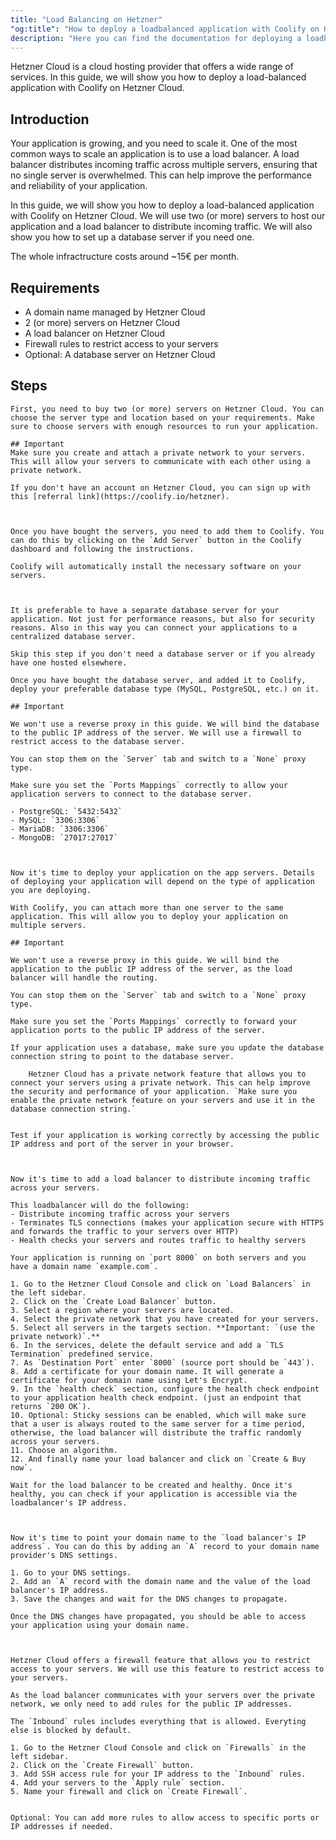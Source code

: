```yaml
---
title: "Load Balancing on Hetzner"
"og:title": "How to deploy a loadbalanced application with Coolify on Hetzner"
description: "Here you can find the documentation for deploying a loadbalanced application with Coolify on Hetzner."
---
```


Hetzner Cloud is a cloud hosting provider that offers a wide range of services. In this guide, we will show you how to deploy a load-balanced application with Coolify on Hetzner Cloud.

## Introduction

Your application is growing, and you need to scale it. One of the most common ways to scale an application is to use a load balancer. A load balancer distributes incoming traffic across multiple servers, ensuring that no single server is overwhelmed. This can help improve the performance and reliability of your application.

In this guide, we will show you how to deploy a load-balanced application with Coolify on Hetzner Cloud. We will use two (or more) servers to host our application and a load balancer to distribute incoming traffic. We will also show you how to set up a database server if you need one.

The whole infractructure costs around ~15€ per month.

## Requirements

- A domain name managed by Hetzner Cloud
- 2 (or more) servers on Hetzner Cloud
- A load balancer on Hetzner Cloud
- Firewall rules to restrict access to your servers
- Optional: A database server on Hetzner Cloud

## Steps



    First, you need to buy two (or more) servers on Hetzner Cloud. You can choose the server type and location based on your requirements. Make sure to choose servers with enough resources to run your application.

    ## Important
    Make sure you create and attach a private network to your servers. This will allow your servers to communicate with each other using a private network.

    If you don't have an account on Hetzner Cloud, you can sign up with this [referral link](https://coolify.io/hetzner).

  
  
    Once you have bought the servers, you need to add them to Coolify. You can do this by clicking on the `Add Server` button in the Coolify dashboard and following the instructions.

    Coolify will automatically install the necessary software on your servers.

  

    It is preferable to have a separate database server for your application. Not just for performance reasons, but also for security reasons. Also in this way you can connect your applications to a centralized database server.

    Skip this step if you don't need a database server or if you already have one hosted elsewhere.

    Once you have bought the database server, and added it to Coolify, deploy your preferable database type (MySQL, PostgreSQL, etc.) on it.

    ## Important
    
    We won't use a reverse proxy in this guide. We will bind the database to the public IP address of the server. We will use a firewall to restrict access to the database server.

    You can stop them on the `Server` tab and switch to a `None` proxy type.
    
    Make sure you set the `Ports Mappings` correctly to allow your application servers to connect to the database server.

    - PostgreSQL: `5432:5432`
    - MySQL: `3306:3306`
    - MariaDB: `3306:3306`
    - MongoDB: `27017:27017`

  

    Now it's time to deploy your application on the app servers. Details of deploying your application will depend on the type of application you are deploying.

    With Coolify, you can attach more than one server to the same application. This will allow you to deploy your application on multiple servers.

    ## Important
    
    We won't use a reverse proxy in this guide. We will bind the application to the public IP address of the server, as the load balancer will handle the routing.

    You can stop them on the `Server` tab and switch to a `None` proxy type.
    
    Make sure you set the `Ports Mappings` correctly to forward your application ports to the public IP address of the server.

    If your application uses a database, make sure you update the database connection string to point to the database server.
    
        Hetzner Cloud has a private network feature that allows you to connect your servers using a private network. This can help improve the security and performance of your application. `Make sure you enable the private network feature on your servers and use it in the database connection string.`
    

    Test if your application is working correctly by accessing the public IP address and port of the server in your browser.

  

    Now it's time to add a load balancer to distribute incoming traffic across your servers.

    This loadbalancer will do the following:
    - Distribute incoming traffic across your servers
    - Terminates TLS connections (makes your application secure with HTTPS and forwards the traffic to your servers over HTTP)
    - Health checks your servers and routes traffic to healthy servers

    Your application is running on `port 8000` on both servers and you have a domain name `example.com`.

    1. Go to the Hetzner Cloud Console and click on `Load Balancers` in the left sidebar.
    2. Click on the `Create Load Balancer` button.
    3. Select a region where your servers are located.
    4. Select the private network that you have created for your servers.
    5. Select all servers in the targets section. **Important: `(use the private network)`.**
    6. In the services, delete the default service and add a `TLS Termination` predefined service.
    7. As `Destination Port` enter `8000` (source port should be `443`).
    8. Add a certificate for your domain name. It will generate a certificate for your domain name using Let's Encrypt.
    9. In the `health check` section, configure the health check endpoint to your application health check endpoint. (just an endpoint that returns `200 OK`).
    10. Optional: Sticky sessions can be enabled, which will make sure that a user is always routed to the same server for a time period, otherwise, the load balancer will distribute the traffic randomly across your servers.
    11. Choose an algorithm.
    12. And finally name your load balancer and click on `Create & Buy now`.

    Wait for the load balancer to be created and healthy. Once it's healthy, you can check if your application is accessible via the loadbalancer's IP address.

  

    Now it's time to point your domain name to the `load balancer's IP address`. You can do this by adding an `A` record to your domain name provider's DNS settings.

    1. Go to your DNS settings.
    2. Add an `A` record with the domain name and the value of the load balancer's IP address.
    3. Save the changes and wait for the DNS changes to propagate.

    Once the DNS changes have propagated, you should be able to access your application using your domain name.

  

    Hetzner Cloud offers a firewall feature that allows you to restrict access to your servers. We will use this feature to restrict access to your servers.

    As the load balancer communicates with your servers over the private network, we only need to add rules for the public IP addresses.

    The `Inbound` rules includes everything that is allowed. Everyting else is blocked by default.

    1. Go to the Hetzner Cloud Console and click on `Firewalls` in the left sidebar.
    2. Click on the `Create Firewall` button.
    3. Add SSH access rule for your IP address to the `Inbound` rules.
    4. Add your servers to the `Apply rule` section.
    5. Name your firewall and click on `Create Firewall`.

    
    Optional: You can add more rules to allow access to specific ports or IP addresses if needed.
    

  

